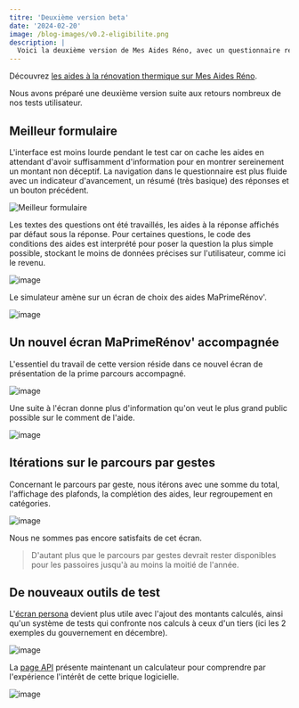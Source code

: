 ```yaml
---
titre: 'Deuxième version beta'
date: '2024-02-20'
image: /blog-images/v0.2-eligibilite.png
description: |
  Voici la deuxième version de Mes Aides Réno, avec un questionnaire revenu et un nouvel écran d'éligibilité qui donne un aperçu simple des montants d'aide mobilisables via les deux parcours de MaPrimeRénov', parcours accompagné et parcours par geste.
---
```


Découvrez [les aides à la rénovation thermique sur Mes Aides Réno](https://mesaidesreno.beta.gouv.fr).

Nous avons préparé une deuxième version suite aux retours nombreux de nos tests utilisateur.

## Meilleur formulaire

L'interface est moins lourde pendant le test car on cache les aides en attendant d'avoir suffisamment d'information pour en montrer sereinement un montant non déceptif. La navigation dans le questionnaire est plus fluide avec un indicateur d'avancement, un résumé (très basique) des réponses et un bouton précédent.

![Meilleur formulaire](v0.2-meilleur-formulaire.png)

Les textes des questions ont été travaillés, les aides à la réponse affichés par défaut sous la réponse. Pour certaines questions, le code des conditions des aides est interprété pour poser la question la plus simple possible, stockant le moins de données précises sur l'utilisateur, comme ici le revenu.

![image](v0.2-revenu.png)

Le simulateur amène sur un écran de choix des aides MaPrimeRénov'.

![image](v0.2-eligibilite.png)

## Un nouvel écran MaPrimeRénov' accompagnée

L'essentiel du travail de cette version réside dans ce nouvel écran de présentation de la prime parcours accompagné.

![image](v0.2-accompagne.png)

Une suite à l'écran donne plus d'information qu'on veut le plus grand public possible sur le comment de l'aide.

![image](v0.2-accompagne-conditions.png)

## Itérations sur le parcours par gestes

Concernant le parcours par geste, nous itérons avec une somme du total, l'affichage des plafonds, la complétion des aides, leur regroupement en catégories.

![image](v0.2-gestes.png)

Nous ne sommes pas encore satisfaits de cet écran.

> D'autant plus que le parcours par gestes devrait rester disponibles pour les passoires jusqu'à au moins la moitié de l'année.

## De nouveaux outils de test

L'[écran persona](/personas) devient plus utile avec l'ajout des montants calculés, ainsi qu'un système de tests qui confronte nos calculs à ceux d'un tiers (ici les 2 exemples du gouvernement en décembre).

![image](v0.2-personas.png)

La [page API](/api-doc) présente maintenant un calculateur pour comprendre par l'expérience l'intérêt de cette brique logicielle.

![image](v0.2-api.png)

